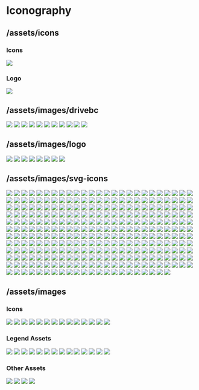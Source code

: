 
<Meta title="Iconography" />

# Iconography

## /assets/icons

### Icons
<IconGallery>
  <IconItem name="map-signs"> 
    <img src="assets/icons/map-signs.svg" />
  </IconItem>
</IconGallery>

### Logo
<IconGallery>
  <IconItem name="logo">
    <img src="assets/icons/pm-logo.png" />
  </IconItem>
</IconGallery>

## /assets/images/drivebc

<IconGallery>
  <IconItem name="calendar-alt"> 
    <img src="assets/images/drivebc/calendar-alt.svg" />
  </IconItem>
  <IconItem name="Current-Planned-Events"> 
    <img src="assets/images/drivebc/Current-Planned-Events.png" />
  </IconItem>
  <IconItem name="Incidents"> 
    <img src="assets/images/drivebc/Incidents.png" />
  </IconItem>
  <IconItem name="Major Red Line"> 
    <img src="assets/images/drivebc/Major Red Line.svg" />
  </IconItem>
  <IconItem name="Major-Severity-Events-and-Incidents"> 
    <img src="assets/images/drivebc/Major-Severity-Events-and-Incidents.svg" />
  </IconItem>
  <IconItem name="Minor Red Line"> 
    <img src="assets/images/drivebc/Minor Red Line.svg" />
  </IconItem>
  <IconItem name="Moderate Red Line"> 
    <img src="assets/images/drivebc/Moderate Red Line.svg" />
  </IconItem>
  <IconItem name="phone-square"> 
    <img src="assets/images/drivebc/phone-square.svg" />
  </IconItem>
  <IconItem name="Road-Conditions"> 
    <img src="assets/images/drivebc/Road-Conditions.png" />
  </IconItem>
  <IconItem name="Unknown Red Line"> 
    <img src="assets/images/drivebc/Unknown Red Line.svg" />
  </IconItem>
  <IconItem name="Weather-Conditions"> 
    <img src="assets/images/drivebc/Weather-Conditions.png" />
  </IconItem>
</IconGallery>

## /assets/images/logo

<IconGallery>
  <IconItem name="BC-Wildfire-Icon"> 
    <img src="assets/images/logo/BC-Wildfire-Icon.png" />
  </IconItem>
  <IconItem name="bcgov-logo"> 
    <img src="assets/images/logo/bcgov-logo.png" />
  </IconItem>
  <IconItem name="bcwfservice-logo-lightbg"> 
    <img src="assets/images/logo/bcwfservice-logo-lightbg.png" />
  </IconItem>
  <IconItem name="bcwfservice-logo"> 
    <img src="assets/images/logo/bcwfservice-logo.png" />
  </IconItem>
  <IconItem name="wildfire-one-logo-text-horizontal-light"> 
    <img src="assets/images/logo/wildfire-one-logo-text-horizontal-light.png" />
  </IconItem>
  <IconItem name="wildfire-one-logo-text-horizontal"> 
    <img src="assets/images/logo/wildfire-one-logo-text-horizontal.png" />
  </IconItem>
  <IconItem name="wildfire-one-logo-text"> 
    <img src="assets/images/logo/wildfire-one-logo-text.png" />
  </IconItem>
  <IconItem name="wildfire-one-logo"> 
    <img src="assets/images/logo/wildfire-one-logo.png" />
  </IconItem>
</IconGallery>

## /assets/images/svg-icons

<IconGallery>
  <IconItem name="0.01mm-forecast-legend">
    <img src="assets\images\svg-icons\0.01mm-forecast-legend.svg" />
  </IconItem>
  <IconItem name="0.5mm-forecast-legend">
    <img src="assets\images\svg-icons\0.5mm-forecast-legend.svg" />
  </IconItem>
  <IconItem name="0.005mm-forecast-legend">
    <img src="assets\images\svg-icons\0.005mm-forecast-legend.svg" />
  </IconItem>
  <IconItem name="1mm-forecast-legend">
    <img src="assets\images\svg-icons\1mm-forecast-legend.svg" />
  </IconItem>
  <IconItem name="1mm-legend">
    <img src="assets\images\svg-icons\1mm-legend.svg" />
  </IconItem>
  <IconItem name="2mm-legend">
    <img src="assets\images\svg-icons\2mm-legend.svg" />
  </IconItem>
  <IconItem name="4mm-legend">
    <img src="assets\images\svg-icons\4mm-legend.svg" />
  </IconItem>
  <IconItem name="5mm-forecast-legend">
    <img src="assets\images\svg-icons\5mm-forecast-legend.svg" />
  </IconItem>
  <IconItem name="8mm-legend">
    <img src="assets\images\svg-icons\8mm-legend.svg" />
  </IconItem>
  <IconItem name="10mm-forecast-legend">
    <img src="assets\images\svg-icons\10mm-forecast-legend.svg" />
  </IconItem>
  <IconItem name="10ug-legend">
    <img src="assets\images\svg-icons\10ug-legend.svg" />
  </IconItem>
  <IconItem name="12mm-legend">
    <img src="assets\images\svg-icons\12mm-legend.svg" />
  </IconItem>
  <IconItem name="16mm-legend">
    <img src="assets\images\svg-icons\16mm-legend.svg" />
  </IconItem>
  <IconItem name="20mm-forecast-legend">
    <img src="assets\images\svg-icons\20mm-forecast-legend.svg" />
  </IconItem>
  <IconItem name="24mm-legend">
    <img src="assets\images\svg-icons\24mm-legend.svg" />
  </IconItem>
  <IconItem name="28ug-legend">
    <img src="assets\images\svg-icons\28ug-legend.svg" />
  </IconItem>
  <IconItem name="32mm-legend">
    <img src="assets\images\svg-icons\32mm-legend.svg" />
  </IconItem>
  <IconItem name="50mm-forecast-legend">
    <img src="assets\images\svg-icons\50mm-forecast-legend.svg" />
  </IconItem>
  <IconItem name="50mm-legend">
    <img src="assets\images\svg-icons\50mm-legend.svg" />
  </IconItem>
  <IconItem name="60ug-legend">
    <img src="assets\images\svg-icons\60ug-legend.svg" />
  </IconItem>
  <IconItem name="64mm-legend">
    <img src="assets\images\svg-icons\64mm-legend.svg" />
  </IconItem>
  <IconItem name="100mm-legend">
    <img src="assets\images\svg-icons\100mm-legend.svg" />
  </IconItem>
  <IconItem name="120ug-legend">
    <img src="assets\images\svg-icons\120ug-legend.svg" />
  </IconItem>
  <IconItem name="125mm-legend">
    <img src="assets\images\svg-icons\125mm-legend.svg" />
  </IconItem>
  <IconItem name="200+mm-legend">
    <img src="assets\images\svg-icons\200+mm-legend.svg" />
  </IconItem>
  <IconItem name="200mm-legend">
    <img src="assets\images\svg-icons\200mm-legend.svg" />
  </IconItem>
  <IconItem name="250+ug-legend">
    <img src="assets\images\svg-icons\250+ug-legend.svg" />
  </IconItem>
  <IconItem name="250ug-legend">
    <img src="assets\images\svg-icons\250ug-legend.svg" />
  </IconItem>
  <IconItem name="add">
    <img src="assets\images\svg-icons\add.svg" />
  </IconItem>
  <IconItem name="advice">
    <img src="assets\images\svg-icons\advice.svg" />
  </IconItem>
  <IconItem name="alert-filled-grey">
    <img src="assets\images\svg-icons\alert-filled-grey.svg" />
  </IconItem>
  <IconItem name="american-football">
    <img src="assets\images\svg-icons\american-football.svg" />
  </IconItem>
  <IconItem name="area-restriction">
    <img src="assets\images\svg-icons\area-restriction.svg" />
  </IconItem>
  <IconItem name="area-restrictions-legend">
    <img src="assets\images\svg-icons\area-restrictions-legend.svg" />
  </IconItem>
  <IconItem name="arrow-blue">
    <img src="assets\images\svg-icons\arrow-blue.svg" />
  </IconItem>
  <IconItem name="arrow-forward-disabled">
    <img src="assets\images\svg-icons\arrow-forward-disabled.svg" />
  </IconItem>
  <IconItem name="arrow-forward-enabled">
    <img src="assets\images\svg-icons\arrow-forward-enabled.svg" />
  </IconItem>
  <IconItem name="arrow-left-grey">
    <img src="assets\images\svg-icons\arrow-left-grey.svg" />
  </IconItem>
  <IconItem name="arrow-left">
    <img src="assets\images\svg-icons\arrow-left.svg" />
  </IconItem>
  <IconItem name="arrow">
    <img src="assets\images\svg-icons\arrow.svg" />
  </IconItem>
  <IconItem name="authorities">
    <img src="assets\images\svg-icons\authorities.svg" />
  </IconItem>
  <IconItem name="aviation_response">
    <img src="assets\images\svg-icons\aviation_response.svg" />
  </IconItem>
  <IconItem name="aviation-blue">
    <img src="assets\images\svg-icons\aviation-blue.svg" />
  </IconItem>
  <IconItem name="aviation-mobile">
    <img src="assets\images\svg-icons\aviation-mobile.svg" />
  </IconItem>
  <IconItem name="aviation">
    <img src="assets\images\svg-icons\aviation.svg" />
  </IconItem>
  <IconItem name="back-arrow">
    <img src="assets\images\svg-icons\back-arrow.svg" />
  </IconItem>
  <IconItem name="back-icon-panel">
    <img src="assets\images\svg-icons\back-icon-panel.svg" />
  </IconItem>
  <IconItem name="back-icon">
    <img src="assets\images\svg-icons\back-icon.svg" />
  </IconItem>
  <IconItem name="ban-grey">
    <img src="assets\images\svg-icons\ban-grey.svg" />
  </IconItem>
  <IconItem name="ban-icon">
    <img src="assets\images\svg-icons\ban-icon.svg" />
  </IconItem>
  <IconItem name="ban">
    <img src="assets\images\svg-icons\ban.svg" />
  </IconItem>
  <IconItem name="bans-restrictions-selected">
    <img src="assets\images\svg-icons\bans-restrictions-selected.svg" />
  </IconItem>
  <IconItem name="bans-restrictions">
    <img src="assets\images\svg-icons\bans-restrictions.svg" />
  </IconItem>
  <IconItem name="bc-logo">
    <img src="assets\images\svg-icons\bc-logo.svg" />
  </IconItem>
  <IconItem name="being-held">
    <img src="assets\images\svg-icons\being-held.svg" />
  </IconItem>
  <IconItem name="blog">
    <img src="assets\images\svg-icons\blog.svg" />
  </IconItem>
  <IconItem name="blue-white-location-icon">
    <img src="assets\images\svg-icons\blue-white-location-icon.svg" />
  </IconItem>
  <IconItem name="bookmark-blue">
    <img src="assets\images\svg-icons\bookmark-blue.svg" />
  </IconItem>
  <IconItem name="bookmark">
    <img src="assets\images\svg-icons\bookmark.svg" />
  </IconItem>
  <IconItem name="brown-square">
    <img src="assets\images\svg-icons\brown-square.svg" />
  </IconItem>
  <IconItem name="bullhorn">
    <img src="assets\images\svg-icons\bullhorn.svg" />
  </IconItem>
  <IconItem name="calendar-pin-blue">
    <img src="assets\images\svg-icons\calendar-pin-blue.svg" />
  </IconItem>
  <IconItem name="calendar-pin">
    <img src="assets\images\svg-icons\calendar-pin.svg" />
  </IconItem>
  <IconItem name="calendar">
    <img src="assets\images\svg-icons\calendar.svg" />
  </IconItem>
  <IconItem name="camera-grey">
    <img src="assets\images\svg-icons\camera-grey.svg" />
  </IconItem>
  <IconItem name="camera">
    <img src="assets\images\svg-icons\camera.svg" />
  </IconItem>
  <IconItem name="campfire">
    <img src="assets\images\svg-icons\campfire.svg" />
  </IconItem>
  <IconItem name="camping">
    <img src="assets\images\svg-icons\camping.svg" />
  </IconItem>
  <IconItem name="cancel">
    <img src="assets\images\svg-icons\cancel.svg" />
  </IconItem>
  <IconItem name="carbon_bullhorn-selected">
    <img src="assets\images\svg-icons\carbon_bullhorn-selected.svg" />
  </IconItem>
  <IconItem name="carbon_bullhorn">
    <img src="assets\images\svg-icons\carbon_bullhorn.svg" />
  </IconItem>
  <IconItem name="carbon_calendar">
    <img src="assets\images\svg-icons\carbon_calendar.svg" />
  </IconItem>
  <IconItem name="carbon_cancel">
    <img src="assets\images\svg-icons\carbon_cancel.svg" />
  </IconItem>
  <IconItem name="carbon_car-front">
    <img src="assets\images\svg-icons\carbon_car-front.svg" />
  </IconItem>
  <IconItem name="carbon_crop-growth-gray">
    <img src="assets\images\svg-icons\carbon_crop-growth-gray.svg" />
  </IconItem>
  <IconItem name="carbon_crop-growth">
    <img src="assets\images\svg-icons\carbon_crop-growth.svg" />
  </IconItem>
  <IconItem name="carbon_down-arrow">
    <img src="assets\images\svg-icons\carbon_down-arrow.svg" />
  </IconItem>
  <IconItem name="carbon_download">
    <img src="assets\images\svg-icons\carbon_download.svg" />
  </IconItem>
  <IconItem name="carbon_edit">
    <img src="assets\images\svg-icons\carbon_edit.svg" />
  </IconItem>
  <IconItem name="carbon_email">
    <img src="assets\images\svg-icons\carbon_email.svg" />
  </IconItem>
  <IconItem name="carbon_error">
    <img src="assets\images\svg-icons\carbon_error.svg" />
  </IconItem>
  <IconItem name="carbon_finance">
    <img src="assets\images\svg-icons\carbon_finance.svg" />
  </IconItem>
  <IconItem name="carbon_gauge">
    <img src="assets\images\svg-icons\carbon_gauge.svg" />
  </IconItem>
  <IconItem name="carbon_humidity">
    <img src="assets\images\svg-icons\carbon_humidity.svg" />
  </IconItem>
  <IconItem name="carbon_layers">
    <img src="assets\images\svg-icons\carbon_layers.svg" />
  </IconItem>
  <IconItem name="carbon_list">
    <img src="assets\images\svg-icons\carbon_list.svg" />
  </IconItem>
  <IconItem name="carbon_location">
    <img src="assets\images\svg-icons\carbon_location.svg" />
  </IconItem>
  <IconItem name="carbon_map">
    <img src="assets\images\svg-icons\carbon_map.svg" />
  </IconItem>
  <IconItem name="carbon_notification">
    <img src="assets\images\svg-icons\carbon_notification.svg" />
  </IconItem>
  <IconItem name="carbon_partly-cloudy">
    <img src="assets\images\svg-icons\carbon_partly-cloudy.svg" />
  </IconItem>
  <IconItem name="carbon_phone">
    <img src="assets\images\svg-icons\carbon_phone.svg" />
  </IconItem>
  <IconItem name="carbon_ruler">
    <img src="assets\images\svg-icons\carbon_ruler.svg" />
  </IconItem>
  <IconItem name="carbon_smoke">
    <img src="assets\images\svg-icons\carbon_smoke.svg" />
  </IconItem>
  <IconItem name="carbon_temperature-celsius">
    <img src="assets\images\svg-icons\carbon_temperature-celsius.svg" />
  </IconItem>
  <IconItem name="carbon_up-arrow">
    <img src="assets\images\svg-icons\carbon_up-arrow.svg" />
  </IconItem>
  <IconItem name="carbon_warning-hex-selected">
    <img src="assets\images\svg-icons\carbon_warning-hex-selected.svg" />
  </IconItem>
  <IconItem name="carbon_warning-hex">
    <img src="assets\images\svg-icons\carbon_warning-hex.svg" />
  </IconItem>
  <IconItem name="carbon_windy-strong">
    <img src="assets\images\svg-icons\carbon_windy-strong.svg" />
  </IconItem>
  <IconItem name="chat">
    <img src="assets\images\svg-icons\chat.svg" />
  </IconItem>
  <IconItem name="checkbox-filled">
    <img src="assets\images\svg-icons\checkbox-filled.svg" />
  </IconItem>
  <IconItem name="checkbox-unfilled">
    <img src="assets\images\svg-icons\checkbox-unfilled.svg" />
  </IconItem>
  <IconItem name="chevron-left">
    <img src="assets\images\svg-icons\chevron-left.svg" />
  </IconItem>
  <IconItem name="chevron-right">
    <img src="assets\images\svg-icons\chevron-right.svg" />
  </IconItem>
  <IconItem name="clipboard">
    <img src="assets\images\svg-icons\clipboard.svg" />
  </IconItem>
  <IconItem name="clock">
    <img src="assets\images\svg-icons\clock.svg" />
  </IconItem>
  <IconItem name="closed-rec-site-legend">
    <img src="assets\images\svg-icons\closed-rec-site-legend.svg" />
  </IconItem>
  <IconItem name="closed-recreation-site">
    <img src="assets\images\svg-icons\closed-recreation-site.svg" />
  </IconItem>
  <IconItem name="clothing">
    <img src="assets\images\svg-icons\clothing.svg" />
  </IconItem>
  <IconItem name="cloud-sun">
    <img src="assets\images\svg-icons\cloud-sun.svg" />
  </IconItem>
  <IconItem name="contact-us">
    <img src="assets\images\svg-icons\contact-us.svg" />
  </IconItem>
  <IconItem name="crop-growth">
    <img src="assets\images\svg-icons\crop-growth.svg" />
  </IconItem>
  <IconItem name="curtains">
    <img src="assets\images\svg-icons\curtains.svg" />
  </IconItem>
  <IconItem name="custom_warning">
    <img src="assets\images\svg-icons\custom_warning.svg" />
  </IconItem>
  <IconItem name="dashboard-highlight">
    <img src="assets\images\svg-icons\dashboard-highlight.svg" />
  </IconItem>
  <IconItem name="dashboard">
    <img src="assets\images\svg-icons\dashboard.svg" />
  </IconItem>
  <IconItem name="delete">
    <img src="assets\images\svg-icons\delete.svg" />
  </IconItem>
  <IconItem name="door">
    <img src="assets\images\svg-icons\door.svg" />
  </IconItem>
  <IconItem name="dot">
    <img src="assets\images\svg-icons\dot.svg" />
  </IconItem>
  <IconItem name="drivebc-current-planned-legend">
    <img src="assets\images\svg-icons\drivebc-current-planned-legend.svg" />
  </IconItem>
  <IconItem name="drivebc-future-planned-legend">
    <img src="assets\images\svg-icons\drivebc-future-planned-legend.svg" />
  </IconItem>
  <IconItem name="drivebc-incidents-legend">
    <img src="assets\images\svg-icons\drivebc-incidents-legend.svg" />
  </IconItem>
  <IconItem name="drivebc-road-conditions-legend">
    <img src="assets\images\svg-icons\drivebc-road-conditions-legend.svg" />
  </IconItem>
  <IconItem name="drivebc-weather-legend">
    <img src="assets\images\svg-icons\drivebc-weather-legend.svg" />
  </IconItem>
  <IconItem name="edit">
    <img src="assets\images\svg-icons\edit.svg" />
  </IconItem>
  <IconItem name="evac-alert-legend">
    <img src="assets\images\svg-icons\evac-alert-legend.svg" />
  </IconItem>
  <IconItem name="evac-order-legend">
    <img src="assets\images\svg-icons\evac-order-legend.svg" />
  </IconItem>
  <IconItem name="evac-red">
    <img src="assets\images\svg-icons\evac-red.svg" />
  </IconItem>
  <IconItem name="evacuation_alert">
    <img src="assets\images\svg-icons\evacuation_alert.svg" />
  </IconItem>
  <IconItem name="evacuation_order">
    <img src="assets\images\svg-icons\evacuation_order.svg" />
  </IconItem>
  <IconItem name="evacuation-alert">
    <img src="assets\images\svg-icons\evacuation-alert.svg" />
  </IconItem>
  <IconItem name="evacuation-order">
    <img src="assets\images\svg-icons\evacuation-order.svg" />
  </IconItem>
  <IconItem name="exclamation-circle">
    <img src="assets\images\svg-icons\exclamation-circle.svg" />
  </IconItem>
  <IconItem name="external-link-grey">
    <img src="assets\images\svg-icons\external-link-grey.svg" />
  </IconItem>
  <IconItem name="external-link">
    <img src="assets\images\svg-icons\external-link.svg" />
  </IconItem>
  <IconItem name="extreme-danger-legend">
    <img src="assets\images\svg-icons\extreme-danger-legend.svg" />
  </IconItem>
  <IconItem name="facebook-blue">
    <img src="assets\images\svg-icons\facebook-blue.svg" />
  </IconItem>
  <IconItem name="facebook-square">
    <img src="assets\images\svg-icons\facebook-square.svg" />
  </IconItem>
  <IconItem name="facebook">
    <img src="assets\images\svg-icons\facebook.svg" />
  </IconItem>
  <IconItem name="family">
    <img src="assets\images\svg-icons\family.svg" />
  </IconItem>
  <IconItem name="filter-button">
    <img src="assets\images\svg-icons\filter-button.svg" />
  </IconItem>
  <IconItem name="filter-cancel">
    <img src="assets\images\svg-icons\filter-cancel.svg" />
  </IconItem>
  <IconItem name="fire-centre-legend">
    <img src="assets\images\svg-icons\fire-centre-legend.svg" />
  </IconItem>
  <IconItem name="fire-danger-extreme">
    <img src="assets\images\svg-icons\fire-danger-extreme.svg" />
  </IconItem>
  <IconItem name="fire-danger-high">
    <img src="assets\images\svg-icons\fire-danger-high.svg" />
  </IconItem>
  <IconItem name="fire-danger-low">
    <img src="assets\images\svg-icons\fire-danger-low.svg" />
  </IconItem>
  <IconItem name="fire-danger-moderate">
    <img src="assets\images\svg-icons\fire-danger-moderate.svg" />
  </IconItem>
  <IconItem name="fire-danger-very-low">
    <img src="assets\images\svg-icons\fire-danger-very-low.svg" />
  </IconItem>
  <IconItem name="fire-danger">
    <img src="assets\images\svg-icons\fire-danger.svg" />
  </IconItem>
  <IconItem name="fire-note">
    <img src="assets\images\svg-icons\fire-note.svg" />
  </IconItem>
  <IconItem name="fire-perimetre-legend">
    <img src="assets\images\svg-icons\fire-perimetre-legend.svg" />
  </IconItem>
  <IconItem name="fire-search-icon-grey">
    <img src="assets\images\svg-icons\fire-search-icon-grey.svg" />
  </IconItem>
  <IconItem name="fire">
    <img src="assets\images\svg-icons\fire.svg" />
  </IconItem>
  <IconItem name="firefighting_personnel">
    <img src="assets\images\svg-icons\firefighting_personnel.svg" />
  </IconItem>
  <IconItem name="first-nation-legend">
    <img src="assets\images\svg-icons\first-nation-legend.svg" />
  </IconItem>
  <IconItem name="fluent_edit">
    <img src="assets\images\svg-icons\fluent_edit.svg" />
  </IconItem>
  <IconItem name="fluent_open">
    <img src="assets\images\svg-icons\fluent_open.svg" />
  </IconItem>
  <IconItem name="fluent_settings-28-regular">
    <img src="assets\images\svg-icons\fluent_settings-28-regular.svg" />
  </IconItem>
  <IconItem name="forward-arrow-grey">
    <img src="assets\images\svg-icons\forward-arrow-grey.svg" />
  </IconItem>
  <IconItem name="forward-arrow-red">
    <img src="assets\images\svg-icons\forward-arrow-red.svg" />
  </IconItem>
  <IconItem name="forward-arrow-yellow">
    <img src="assets\images\svg-icons\forward-arrow-yellow.svg" />
  </IconItem>
  <IconItem name="forward-arrow">
    <img src="assets\images\svg-icons\forward-arrow.svg" />
  </IconItem>
  <IconItem name="fuel">
    <img src="assets\images\svg-icons\fuel.svg" />
  </IconItem>
  <IconItem name="full_response">
    <img src="assets\images\svg-icons\full_response.svg" />
  </IconItem>
  <IconItem name="gallery-black">
    <img src="assets\images\svg-icons\gallery-black.svg" />
  </IconItem>
  <IconItem name="gallery-blue">
    <img src="assets\images\svg-icons\gallery-blue.svg" />
  </IconItem>
  <IconItem name="garage">
    <img src="assets\images\svg-icons\garage.svg" />
  </IconItem>
  <IconItem name="heavy_equipment_response">
    <img src="assets\images\svg-icons\heavy_equipment_response.svg" />
  </IconItem>
  <IconItem name="heavy_equipment-mobile">
    <img src="assets\images\svg-icons\heavy_equipment-mobile.svg" />
  </IconItem>
  <IconItem name="heavy_equipment">
    <img src="assets\images\svg-icons\heavy_equipment.svg" />
  </IconItem>
  <IconItem name="heavy-equipment">
    <img src="assets\images\svg-icons\heavy-equipment.svg" />
  </IconItem>
  <IconItem name="help">
    <img src="assets\images\svg-icons\help.svg" />
  </IconItem>
  <IconItem name="high-danger-legend">
    <img src="assets\images\svg-icons\high-danger-legend.svg" />
  </IconItem>
  <IconItem name="home_black">
    <img src="assets\images\svg-icons\home_black.svg" />
  </IconItem>
  <IconItem name="home">
    <img src="assets\images\svg-icons\home.svg" />
  </IconItem>
  <IconItem name="hose">
    <img src="assets\images\svg-icons\hose.svg" />
  </IconItem>
  <IconItem name="human">
    <img src="assets\images\svg-icons\human.svg" />
  </IconItem>
  <IconItem name="identification">
    <img src="assets\images\svg-icons\identification.svg" />
  </IconItem>
  <IconItem name="image-black">
    <img src="assets\images\svg-icons\image-black.svg" />
  </IconItem>
  <IconItem name="image-grey">
    <img src="assets\images\svg-icons\image-grey.svg" />
  </IconItem>
  <IconItem name="image">
    <img src="assets\images\svg-icons\image.svg" />
  </IconItem>
  <IconItem name="incident_management_team">
    <img src="assets\images\svg-icons\incident_management_team.svg" />
  </IconItem>
  <IconItem name="incident-management-team">
    <img src="assets\images\svg-icons\incident-management-team.svg" />
  </IconItem>
  <IconItem name="incident-management-teams-mobile">
    <img src="assets\images\svg-icons\incident-management-teams-mobile.svg" />
  </IconItem>
  <IconItem name="incident-management-teams">
    <img src="assets\images\svg-icons\incident-management-teams.svg" />
  </IconItem>
  <IconItem name="incident">
    <img src="assets\images\svg-icons\incident.svg" />
  </IconItem>
  <IconItem name="indian-reserve-legend">
    <img src="assets\images\svg-icons\indian-reserve-legend.svg" />
  </IconItem>
  <IconItem name="indian-reserve">
    <img src="assets\images\svg-icons\indian-reserve.svg" />
  </IconItem>
  <IconItem name="information">
    <img src="assets\images\svg-icons\information.svg" />
  </IconItem>
  <IconItem name="issuing_agency">
    <img src="assets\images\svg-icons\issuing_agency.svg" />
  </IconItem>
  <IconItem name="larger">
    <img src="assets\images\svg-icons\larger.svg" />
  </IconItem>
  <IconItem name="launch_black">
    <img src="assets\images\svg-icons\launch_black.svg" />
  </IconItem>
  <IconItem name="launch">
    <img src="assets\images\svg-icons\launch.svg" />
  </IconItem>
  <IconItem name="launch_white">
    <img src="assets\images\svg-icons\launch_white.svg" />
  </IconItem>
  <IconItem name="legend">
    <img src="assets\images\svg-icons\legend.svg" />
  </IconItem>
  <IconItem name="lightbulb">
    <img src="assets\images\svg-icons\lightbulb.svg" />
  </IconItem>
  <IconItem name="lightning">
    <img src="assets\images\svg-icons\lightning.svg" />
  </IconItem>
  <IconItem name="link-blue">
    <img src="assets\images\svg-icons\link-blue.svg" />
  </IconItem>
  <IconItem name="link">
    <img src="assets\images\svg-icons\link.svg" />
  </IconItem>
  <IconItem name="list-black">
    <img src="assets\images\svg-icons\list-black.svg" />
  </IconItem>
  <IconItem name="list-blue">
    <img src="assets\images\svg-icons\list-blue.svg" />
  </IconItem>
  <IconItem name="local_authority">
    <img src="assets\images\svg-icons\local_authority.svg" />
  </IconItem>
  <IconItem name="location_pin_radius">
    <img src="assets\images\svg-icons\location_pin_radius.svg" />
  </IconItem>
  <IconItem name="location_pin">
    <img src="assets\images\svg-icons\location_pin.svg" />
  </IconItem>
  <IconItem name="location-button-blue">
    <img src="assets\images\svg-icons\location-button-blue.svg" />
  </IconItem>
  <IconItem name="location-button-grey">
    <img src="assets\images\svg-icons\location-button-grey.svg" />
  </IconItem>
  <IconItem name="location-button">
    <img src="assets\images\svg-icons\location-button.svg" />
  </IconItem>
  <IconItem name="location-disabled">
    <img src="assets\images\svg-icons\location-disabled.svg" />
  </IconItem>
  <IconItem name="location-enabled">
    <img src="assets\images\svg-icons\location-enabled.svg" />
  </IconItem>
  <IconItem name="location-grey">
    <img src="assets\images\svg-icons\location-grey.svg" />
  </IconItem>
  <IconItem name="location-off">
    <img src="assets\images\svg-icons\location-off.svg" />
  </IconItem>
  <IconItem name="location-pin">
    <img src="assets\images\svg-icons\location-pin.svg" />
  </IconItem>
  <IconItem name="low-danger-legend">
    <img src="assets\images\svg-icons\low-danger-legend.svg" />
  </IconItem>
  <IconItem name="major-incident-road-legend">
    <img src="assets\images\svg-icons\major-incident-road-legend.svg" />
  </IconItem>
  <IconItem name="major-road-legend">
    <img src="assets\images\svg-icons\major-road-legend.svg" />
  </IconItem>
  <IconItem name="map_icon">
    <img src="assets\images\svg-icons\map_icon.svg" />
  </IconItem>
  <IconItem name="map-black">
    <img src="assets\images\svg-icons\map-black.svg" />
  </IconItem>
  <IconItem name="map-blue">
    <img src="assets\images\svg-icons\map-blue.svg" />
  </IconItem>
  <IconItem name="map-hover">
    <img src="assets\images\svg-icons\map-hover.svg" />
  </IconItem>
  <IconItem name="map-icon-1px">
    <img src="assets\images\svg-icons\map-icon-1px.svg" />
  </IconItem>
  <IconItem name="map-nav-highlight">
    <img src="assets\images\svg-icons\map-nav-highlight.svg" />
  </IconItem>
  <IconItem name="map-nav">
    <img src="assets\images\svg-icons\map-nav.svg" />
  </IconItem>
  <IconItem name="map-signs">
    <img src="assets\images\svg-icons\map-signs.svg" />
  </IconItem>
  <IconItem name="map">
    <img src="assets\images\svg-icons\map.svg" />
  </IconItem>
  <IconItem name="measure-black">
    <img src="assets\images\svg-icons\measure-black.svg" />
  </IconItem>
  <IconItem name="measure-blue">
    <img src="assets\images\svg-icons\measure-blue.svg" />
  </IconItem>
  <IconItem name="measure">
    <img src="assets\images\svg-icons\measure.svg" />
  </IconItem>
  <IconItem name="medical_kit">
    <img src="assets\images\svg-icons\medical_kit.svg" />
  </IconItem>
  <IconItem name="minor-road-legend">
    <img src="assets\images\svg-icons\minor-road-legend.svg" />
  </IconItem>
  <IconItem name="moderate-danger-legend">
    <img src="assets\images\svg-icons\moderate-danger-legend.svg" />
  </IconItem>
  <IconItem name="moderate-road-legend">
    <img src="assets\images\svg-icons\moderate-road-legend.svg" />
  </IconItem>
  <IconItem name="modified_response">
    <img src="assets\images\svg-icons\modified_response.svg" />
  </IconItem>
  <IconItem name="monitored_response">
    <img src="assets\images\svg-icons\monitored_response.svg" />
  </IconItem>
  <IconItem name="more-highlight">
    <img src="assets\images\svg-icons\more-highlight.svg" />
  </IconItem>
  <IconItem name="more">
    <img src="assets\images\svg-icons\more.svg" />
  </IconItem>
  <IconItem name="municipality-legend">
    <img src="assets\images\svg-icons\municipality-legend.svg" />
  </IconItem>
  <IconItem name="note">
    <img src="assets\images\svg-icons\note.svg" />
  </IconItem>
  <IconItem name="notepad">
    <img src="assets\images\svg-icons\notepad.svg" />
  </IconItem>
  <IconItem name="order-filled-grey">
    <img src="assets\images\svg-icons\order-filled-grey.svg" />
  </IconItem>
  <IconItem name="out-fire">
    <img src="assets\images\svg-icons\out-fire.svg" />
  </IconItem>
  <IconItem name="out-of-control">
    <img src="assets\images\svg-icons\out-of-control.svg" />
  </IconItem>
  <IconItem name="patio_furniture">
    <img src="assets\images\svg-icons\patio_furniture.svg" />
  </IconItem>
  <IconItem name="pdf-file">
    <img src="assets\images\svg-icons\pdf-file.svg" />
  </IconItem>
  <IconItem name="personnel">
    <img src="assets\images\svg-icons\personnel.svg" />
  </IconItem>
  <IconItem name="pets">
    <img src="assets\images\svg-icons\pets.svg" />
  </IconItem>
  <IconItem name="phone-blue">
    <img src="assets\images\svg-icons\phone-blue.svg" />
  </IconItem>
  <IconItem name="phone">
    <img src="assets\images\svg-icons\phone.svg" />
  </IconItem>
  <IconItem name="pin-drop">
    <img src="assets\images\svg-icons\pin-drop.svg" />
  </IconItem>
  <IconItem name="pl-full-closure-legend">
    <img src="assets\images\svg-icons\pl-full-closure-legend.svg" />
  </IconItem>
  <IconItem name="pl-inaccesible-legend">
    <img src="assets\images\svg-icons\pl-inaccesible-legend.svg" />
  </IconItem>
  <IconItem name="pl-partial-closure-legend">
    <img src="assets\images\svg-icons\pl-partial-closure-legend.svg" />
  </IconItem>
  <IconItem name="pl-public-closed-legend">
    <img src="assets\images\svg-icons\pl-public-closed-legend.svg" />
  </IconItem>
  <IconItem name="pl-restricted-legend">
    <img src="assets\images\svg-icons\pl-restricted-legend.svg" />
  </IconItem>
  <IconItem name="pl-warning-legend">
    <img src="assets\images\svg-icons\pl-warning-legend.svg" />
  </IconItem>
  <IconItem name="printer">
    <img src="assets\images\svg-icons\printer.svg" />
  </IconItem>
  <IconItem name="question">
    <img src="assets\images\svg-icons\question.svg" />
  </IconItem>
  <IconItem name="red_warning">
    <img src="assets\images\svg-icons\red_warning.svg" />
  </IconItem>
  <IconItem name="regional-district-legend">
    <img src="assets\images\svg-icons\regional-district-legend.svg" />
  </IconItem>
  <IconItem name="regional-districts">
    <img src="assets\images\svg-icons\regional-districts.svg" />
  </IconItem>
  <IconItem name="report">
    <img src="assets\images\svg-icons\report.svg" />
  </IconItem>
  <IconItem name="response-firefighter-black">
    <img src="assets\images\svg-icons\response-firefighter-black.svg" />
  </IconItem>
  <IconItem name="response-firefighter-blue">
    <img src="assets\images\svg-icons\response-firefighter-blue.svg" />
  </IconItem>
  <IconItem name="road-event">
    <img src="assets\images\svg-icons\road-event.svg" />
  </IconItem>
  <IconItem name="rof-icon-white">
    <img src="assets\images\svg-icons\rof-icon-white.svg" />
  </IconItem>
  <IconItem name="rof-nav-highlight">
    <img src="assets\images\svg-icons\rof-nav-highlight.svg" />
  </IconItem>
  <IconItem name="rof-nav">
    <img src="assets\images\svg-icons\rof-nav.svg" />
  </IconItem>
  <IconItem name="saved-highlight">
    <img src="assets\images\svg-icons\saved-highlight.svg" />
  </IconItem>
  <IconItem name="saved">
    <img src="assets\images\svg-icons\saved.svg" />
  </IconItem>
  <IconItem name="search">
    <img src="assets\images\svg-icons\search.svg" />
  </IconItem>
  <IconItem name="send-white">
    <img src="assets\images\svg-icons\send-white.svg" />
  </IconItem>
  <IconItem name="send">
    <img src="assets\images\svg-icons\send.svg" />
  </IconItem>
  <IconItem name="structure_protection">
    <img src="assets\images\svg-icons\structure_protection.svg" />
  </IconItem>
  <IconItem name="structure-protection-blue">
    <img src="assets\images\svg-icons\structure-protection-blue.svg" />
  </IconItem>
  <IconItem name="structure-protection-mobile">
    <img src="assets\images\svg-icons\structure-protection-mobile.svg" />
  </IconItem>
  <IconItem name="structure-protection">
    <img src="assets\images\svg-icons\structure-protection.svg" />
  </IconItem>
  <IconItem name="supplies">
    <img src="assets\images\svg-icons\supplies.svg" />
  </IconItem>
  <IconItem name="twitter-x">
    <img src="assets\images\svg-icons\twitter-x.svg" />
  </IconItem>
  <IconItem name="twitter">
    <img src="assets\images\svg-icons\twitter.svg" />
  </IconItem>
  <IconItem name="Type">
    <img src="assets\images\svg-icons\Type.svg" />
  </IconItem>
  <IconItem name="under-control">
    <img src="assets\images\svg-icons\under-control.svg" />
  </IconItem>
  <IconItem name="union-blue">
    <img src="assets\images\svg-icons\union-blue.svg" />
  </IconItem>
  <IconItem name="union">
    <img src="assets\images\svg-icons\union.svg" />
  </IconItem>
  <IconItem name="valve">
    <img src="assets\images\svg-icons\valve.svg" />
  </IconItem>
  <IconItem name="very-low-danger-legend">
    <img src="assets\images\svg-icons\very-low-danger-legend.svg" />
  </IconItem>
  <IconItem name="warning">
    <img src="assets\images\svg-icons\warning.svg" />
  </IconItem>
  <IconItem name="wildfire-black">
    <img src="assets\images\svg-icons\wildfire-black.svg" />
  </IconItem>
  <IconItem name="wildfire-blue">
    <img src="assets\images\svg-icons\wildfire-blue.svg" />
  </IconItem>
  <IconItem name="wildfire-crews-mobile">
    <img src="assets\images\svg-icons\wildfire-crews-mobile.svg" />
  </IconItem>
  <IconItem name="wildfire-crews">
    <img src="assets\images\svg-icons\wildfire-crews.svg" />
  </IconItem>
  <IconItem name="wildfire-red">
    <img src="assets\images\svg-icons\wildfire-red.svg" />
  </IconItem>
  <IconItem name="wildfire-selected">
    <img src="assets\images\svg-icons\wildfire-selected.svg" />
  </IconItem>
  <IconItem name="wildfire-white-highlight">
    <img src="assets\images\svg-icons\wildfire-white-highlight.svg" />
  </IconItem>
  <IconItem name="wildfire-white">
    <img src="assets\images\svg-icons\wildfire-white.svg" />
  </IconItem>
  <IconItem name="wildfire">
    <img src="assets\images\svg-icons\wildfire.svg" />
  </IconItem>
  <IconItem name="x-icon">
    <img src="assets\images\svg-icons\x-icon.svg" />
  </IconItem>
  <IconItem name="youtube">
    <img src="assets\images\svg-icons\youtube.svg" />
  </IconItem>
  <IconItem name="zoom-in">
    <img src="assets\images\svg-icons\zoom-in.svg" />
  </IconItem>
  <IconItem name="campfire-allowed">
    <img src="assets\images\svg-icons\campfire-allowed.svg" />
  </IconItem>

</IconGallery>


## /assets/images

### Icons

<IconGallery>
  <IconItem name="base_local_fire_department">
    <img src="assets/images/base_local_fire_department.png" />
  </IconItem>
  <IconItem name="CampFireSize">
    <img src="assets/images/CampFireSize.svg" />
  </IconItem>
  <IconItem name="Category 2 Size">
    <img src="assets/images/Category 2 Size.svg"/>
  </IconItem>
  <IconItem name="Category 3 Image">
    <img src="assets/images/Category 3 Image.svg" />
  </IconItem>
  <IconItem name="centre">
    <img src="assets/images/centre.png" />
  </IconItem>
  <IconItem name="download_circle">
    <img src="assets/images/download_circle.png" />
  </IconItem>
  <IconItem name="external-link">
    <img src="assets/images/external-link.svg" />
  </IconItem>
  <IconItem name="launch_circle">
    <img src="assets/images/launch_circle.png" />
  </IconItem>
  <IconItem name="local_fire_department">
    <img src="assets/images/local_fire_department.png" />
  </IconItem>
  <IconItem name="north-arrow">
    <img src="assets/images/north-arrow.png" />
  </IconItem>
  <IconItem name="offlineicon">
    <img src="assets/images/offlineicon.png" />
  </IconItem>
  <IconItem name="facebook_circle">
    <img src="assets/images/facebook_circle.png" />
  </IconItem>
  <IconItem name="twitter_circle">
    <img src="assets/images/twitter_circle.png" />
  </IconItem>
  <IconItem name="x_circle">
    <img src="assets/images/x_circle.png" />
  </IconItem>
</IconGallery>

### Legend Assets

<IconGallery>
  <IconItem name="category1ban">
    <img src="assets/images/category1ban.png" />
  </IconItem>
  <IconItem name="category2ban">
    <img src="assets/images/category2ban.png" />
  </IconItem>
  <IconItem name="category3ban">
    <img src="assets/images/category3ban.png" />
  </IconItem>
  <IconItem name="dark-map">
    <img src="assets/images/dark-map.png" />
  </IconItem>
  <IconItem name="default-map">
    <img src="assets/images/default-map.png" />
  </IconItem>
  <IconItem name="satellite-map">
    <img src="assets/images/satellite-map.png" />
  </IconItem>
  <IconItem name="terrain-map">
    <img src="assets/images/terrain-map.png" />
  </IconItem>
  <IconItem name="firecentres">
    <img src="assets/images/firecentres.png" />
  </IconItem>
  <IconItem name="firesmoke-legend">
    <img src="assets/images/firesmoke-legend.png" />
  </IconItem>
  <IconItem name="legend_municipalities">
    <img src="assets/images/legend_municipalities.png" />
  </IconItem>
  <IconItem name="legend_regional_districts">
    <img src="assets/images/legend_regional_districts.png" />
  </IconItem>
  <IconItem name="legend_treaty_land">
    <img src="assets/images/legend_treaty_land.png" />
  </IconItem>
  <IconItem name="precipitation-legend">
    <img src="assets/images/precipitation-legend.png" />
  </IconItem>
  <IconItem name="radar-1km-rrai--radarurpprecipr14-linear-legend">
    <img src="assets/images/radar-1km-rrai--radarurpprecipr14-linear-legend.png" />
  </IconItem>
</IconGallery>

### Other Assets

<IconGallery>
  <IconItem name="compassface">
    <img src="assets/images/compassface.png" />
  </IconItem>
  <IconItem name="compasshand">
    <img src="assets/images/compasshand.png" />
  </IconItem>
  <IconItem name="rofbanner">
    <img src="assets/images/rofbanner.svg" />
  </IconItem>
  <IconItem name="rofthankyou">
    <img src="assets/images/rofthankyou.svg" />
  </IconItem>
</IconGallery>